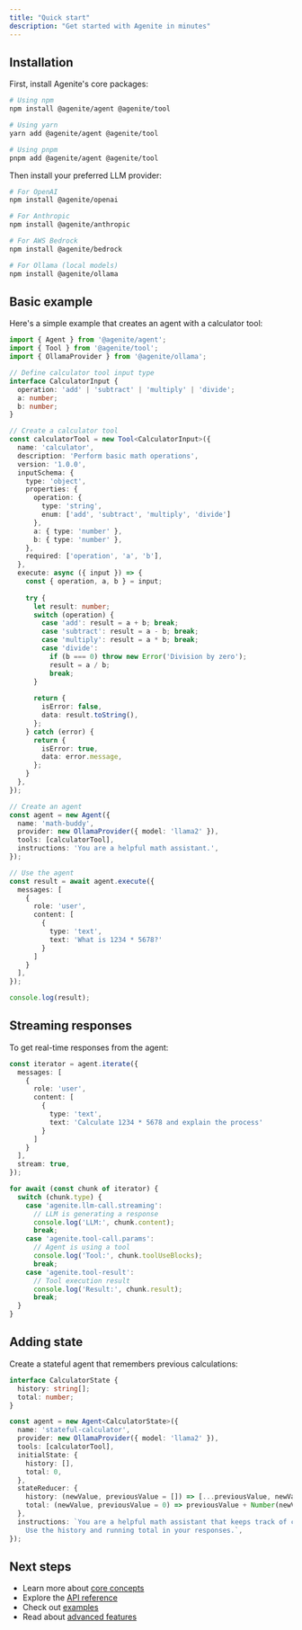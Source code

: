 ```yaml
---
title: "Quick start"
description: "Get started with Agenite in minutes"
---
```


## Installation

First, install Agenite's core packages:

```bash
# Using npm
npm install @agenite/agent @agenite/tool

# Using yarn
yarn add @agenite/agent @agenite/tool

# Using pnpm
pnpm add @agenite/agent @agenite/tool
```

Then install your preferred LLM provider:

```bash
# For OpenAI
npm install @agenite/openai

# For Anthropic
npm install @agenite/anthropic

# For AWS Bedrock
npm install @agenite/bedrock

# For Ollama (local models)
npm install @agenite/ollama
```

## Basic example

Here's a simple example that creates an agent with a calculator tool:

```typescript
import { Agent } from '@agenite/agent';
import { Tool } from '@agenite/tool';
import { OllamaProvider } from '@agenite/ollama';

// Define calculator tool input type
interface CalculatorInput {
  operation: 'add' | 'subtract' | 'multiply' | 'divide';
  a: number;
  b: number;
}

// Create a calculator tool
const calculatorTool = new Tool<CalculatorInput>({
  name: 'calculator',
  description: 'Perform basic math operations',
  version: '1.0.0',
  inputSchema: {
    type: 'object',
    properties: {
      operation: { 
        type: 'string',
        enum: ['add', 'subtract', 'multiply', 'divide']
      },
      a: { type: 'number' },
      b: { type: 'number' },
    },
    required: ['operation', 'a', 'b'],
  },
  execute: async ({ input }) => {
    const { operation, a, b } = input;
    
    try {
      let result: number;
      switch (operation) {
        case 'add': result = a + b; break;
        case 'subtract': result = a - b; break;
        case 'multiply': result = a * b; break;
        case 'divide': 
          if (b === 0) throw new Error('Division by zero');
          result = a / b; 
          break;
      }
      
      return {
        isError: false,
        data: result.toString(),
      };
    } catch (error) {
      return {
        isError: true,
        data: error.message,
      };
    }
  },
});

// Create an agent
const agent = new Agent({
  name: 'math-buddy',
  provider: new OllamaProvider({ model: 'llama2' }),
  tools: [calculatorTool],
  instructions: 'You are a helpful math assistant.',
});

// Use the agent
const result = await agent.execute({
  messages: [
    { 
      role: 'user', 
      content: [
        { 
          type: 'text', 
          text: 'What is 1234 * 5678?' 
        }
      ] 
    }
  ],
});

console.log(result);
```

## Streaming responses

To get real-time responses from the agent:

```typescript
const iterator = agent.iterate({
  messages: [
    { 
      role: 'user', 
      content: [
        { 
          type: 'text', 
          text: 'Calculate 1234 * 5678 and explain the process' 
        }
      ] 
    }
  ],
  stream: true,
});

for await (const chunk of iterator) {
  switch (chunk.type) {
    case 'agenite.llm-call.streaming':
      // LLM is generating a response
      console.log('LLM:', chunk.content);
      break;
    case 'agenite.tool-call.params':
      // Agent is using a tool
      console.log('Tool:', chunk.toolUseBlocks);
      break;
    case 'agenite.tool-result':
      // Tool execution result
      console.log('Result:', chunk.result);
      break;
  }
}
```

## Adding state

Create a stateful agent that remembers previous calculations:

```typescript
interface CalculatorState {
  history: string[];
  total: number;
}

const agent = new Agent<CalculatorState>({
  name: 'stateful-calculator',
  provider: new OllamaProvider({ model: 'llama2' }),
  tools: [calculatorTool],
  initialState: {
    history: [],
    total: 0,
  },
  stateReducer: {
    history: (newValue, previousValue = []) => [...previousValue, newValue],
    total: (newValue, previousValue = 0) => previousValue + Number(newValue),
  },
  instructions: `You are a helpful math assistant that keeps track of calculations.
    Use the history and running total in your responses.`,
});
```

## Next steps

- Learn more about [core concepts](/essentials/core-concepts)
- Explore the [API reference](/api-reference/agent)
- Check out [examples](/essentials/examples)
- Read about [advanced features](/essentials/advanced-features)
